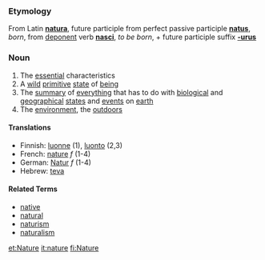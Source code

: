 ===Etymology===
From Latin '''[[natura]]''', future participle from perfect passive participle '''[[natus]]''', ''born'', from [[deponent]] verb '''[[nasci]]''', ''to be born'', + future participle suffix '''[[-urus]]'''

===Noun===
#The [[essential]] characteristics 
#A [[wild]] [[primitive]] [[state]] of [[being]]
#The [[summary]] of [[everything]] that has to do with [[biological]] and [[geographical]] [[state|states]] and [[event|events]] on [[earth]]
#The [[environment]], the [[outdoors]]

====Translations====
*Finnish: [[luonne]] (1), [[luonto]] (2,3)
*French: [[nature]] ''f'' (1-4)
*German: [[Natur]] ''f'' (1-4)
*Hebrew: [[teva]]

====Related Terms====
*[[native]]
*[[natural]]
*[[naturism]]
*[[naturalism]]

[[et:Nature]]
[[it:nature]]
[[fi:Nature]]